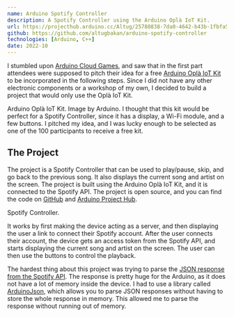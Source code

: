 ```yaml
---
name: Arduino Spotify Controller
description: A Spotify Controller using the Arduino Oplà IoT Kit.
url: https://projecthub.arduino.cc/Altug/25780838-7da0-4642-b43b-1fbfa5ad6117
github: https://github.com/altugbakan/arduino-spotify-controller
technologies: [Arduino, C++]
date: 2022-10
---
```



I stumbled upon [Arduino Cloud Games](https://blog.arduino.cc/2022/01/13/let-your-ideas-take-flight-in-the-arduino-cloud-games/), and saw that in the first part attendees were supposed to pitch their idea for a free [Arduino Oplà IoT Kit](https://store.arduino.cc/products/arduino-opla-iot-kit?selectedStore=eu) to be incorporated in the following steps. Since I did not have any other electronic components or a workshop of my own, I decided to build a project that would only use the Oplà IoT Kit.

<BlogImage src={OplaKit} alt="Arduino Oplà IoT Kit" className="w-96">
  Arduino Oplà IoT Kit. Image by Arduino.
</BlogImage>
I thought that this kit would be perfect for a Spotify Controller, since it has a
display, a Wi-Fi module, and a few buttons. I pitched my idea, and I was lucky enough
to be selected as one of the 100 participants to receive a free kit.

## The Project

The project is a Spotify Controller that can be used to play/pause, skip, and go back to the previous song. It also displays the current song and artist on the screen. The project is built using the Arduino Oplà IoT Kit, and it is connected to the Spotify API. The project is open source, and you can find the code on <a href={frontmatter.github}>GitHub</a> and <a href={frontmatter.url}>Arduino Project Hub</a>.

<BlogImage src={SpotifyController} alt="Spotfiy Controller" className="w-96">
  Spotify Controller.
</BlogImage>

It works by first making the device acting as a server, and then displaying the user a link to connect their Spotify account. After the user connects their account, the device gets an access token from the Spotify API, and starts displaying the current song and artist on the screen. The user can then use the buttons to control the playback.

The hardest thing about this project was trying to parse the [JSON response from the Spotify API](https://developer.spotify.com/documentation/web-api/reference/get-the-users-currently-playing-track). The response is pretty huge for the Arduino, as it does not have a lot of memory inside the device. I had to use a library called [ArduinoJson](https://arduinojson.org/), which allows you to parse JSON responses without having to store the whole response in memory. This allowed me to parse the response without running out of memory.
